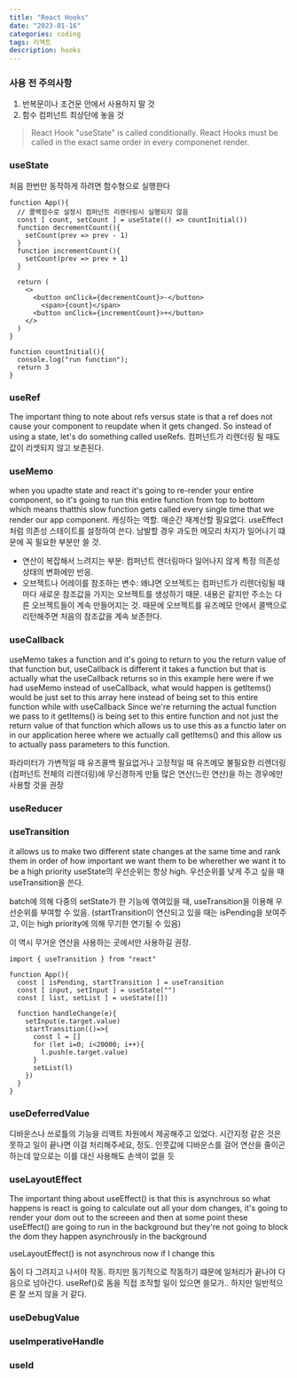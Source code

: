 ```yaml
---
title: "React Hooks"
date: "2023-01-16"
categories: coding
tags: 리액트
description: hooks 
---
```

<HeadingNavigator />

### 사용 전 주의사항
1. 반복문이나 조건문 안에서 사용하지 말 것
2. 함수 컴퍼넌트 최상단에 놓을 것

> React Hook "useState" is called conditionally. React Hooks must be called in the exact same order in every componenet render.


### useState
처음 한번만 동작하게 하려면 함수형으로 실행한다
```tsx
function App(){
  // 콜백함수로 설정시 컴퍼넌트 리렌더링시 실행되지 않음
  const [ count, setCount ] = useState(() => countInitial())
  function decrementCount(){
    setCount(prev => prev - 1)
  }
  function incrementCount(){
    setCount(prev => prev + 1)
  }

  return (
    <>
      <button onClick={decrementCount}>-</button>
        <span>{count}</span>
      <button onClick={incrementCount}>+</button>
    </>
  )
}

function countInitial(){
  console.log("run function");
  return 3
}
```


### useRef
The important thing to note about refs versus state is that a ref does not cause your component to reupdate when it gets changed.
 So instead of using a state, let's do something called useRefs.
컴퍼넌트가 리렌더링 될 때도 값이 리셋되지 않고 보존된다.

### useMemo
when you upadte state and react it's going to re-render your entire component,
so it's going to run this entire function from top to bottom which means thatthis slow function gets called every single time that we render our app component.
캐싱하는 역할. 매순간 재계산할 필요없다.
useEffect처럼 의존성 스테이트를 설정하여 쓴다.
남발할 경우 과도한 메모리 차지가 일어나기 떄문에 꼭 필요한 부분만 쓸 것.
- 연산이 복잡해서 느려지는 부분: 컴퍼넌트 렌더링마다 일어나지 않게 특정 의존성 상태의 변화에만 반응.
- 오브젝트나 어레이를 참조하는 변수: 왜냐면 오브젝트는 컴퍼넌트가 리렌더링될 때마다 새로운 참조값을 가지는 오브젝트를 생성하기 때문. 내용은 같지만 주소는 다른 오브젝트들이 계속 만들어지는 것.
때문에 오브젝트를 유즈메모 안에서 콜백으로 리턴해주면 처음의 참조값을 계속 보존한다.

### useCallback
useMemo takes a function and it's going to return to you the return value of that function but,
useCallback is different it takes a function but that is actually what the useCallback returns
so in this example here were if we had useMemo instead of useCallback,
what would happen is getItems() would be just set to this array here instead of being set to this entire function while with useCallback
Since we're returning the actual function we pass to it getItems() is being set to this entire function and not just the return value of that function which allows us to use this as a functio later on in our application heree where we actually call getItems() and this allow us to actually pass parameters to this function.

파라미터가 가변적일 때 유즈콜백
필요없거나 고정적일 때 유즈메모
불필요한 리렌더링(컴퍼넌트 전체의 리렌더링)에 무신경하게 만듦
많은 연산(느린 연산)을 하는 경우에만 사용할 것을 권장


### useReducer


### useTransition
it allows us to make two different state changes at the same time
and rank them in order of how important we want them to be wherether we want it to be a high priority
useState의 우선순위는 항상 high.
우선순위를 낮게 주고 싶을 때 useTransition을 쓴다.

batch에 의해 다중의 setState가 한 기능에 엮여있을 때,
useTransition을 이용해 우선순위를 부여할 수 있음.
(startTransition이 연산되고 있을 때는 isPending을 보여주고, 이는 high priority에 의해 무기한 연기될 수 있음)

이 역시 무거운 연산을 사용하는 곳에서만 사용하길 권장.

```tsx
import { useTransition } from "react"

function App(){
  const [ isPending, startTransition ] = useTransition
  const [ input, setInput ] = useState("")
  const [ list, setList ] = useState([])

  function handleChange(e){
    setInput(e.target.value)
    startTransition(()=>{
      const l = []
      for (let i=0; i<20000; i++){
        l.push(e.target.value)
      }
      setList(l)
    })
  }
}
```

### useDeferredValue
디바운스나 쓰로틀의 기능을 리액트 차원에서 제공해주고 있었다.
시간지정 같은 것은 못하고 일이 끝나면 이걸 처리해주세요, 정도.
인풋값에 디바운스를 걸어 연산을 줄이곤 하는데 앞으로는 이를 대신 사용해도 손색이 없을 듯


### useLayoutEffect 
The important thing about useEffect() is that this is asynchrous so what happens is react is going to calculate out all your dom changes, it's going to render your dom out to the screeen and then at some point these useEffect() are going to run in the background but they're not going to block the dom they happen asynchrously in the background

useLayoutEffect() is not asynchrous now if I change this 

돔이 다 그려지고 나서야 작동. 하지만 동기적으로 작동하기 떄문에 일처리가 끝나야 다음으로 넘아간다.
useRef()로 돔을 직접 조작할 일이 있으면 쓸모가.. 하지만 일반적으론 잘 쓰지 않을 거 같다.


### useDebugValue



### useImperativeHandle
### useId
 
